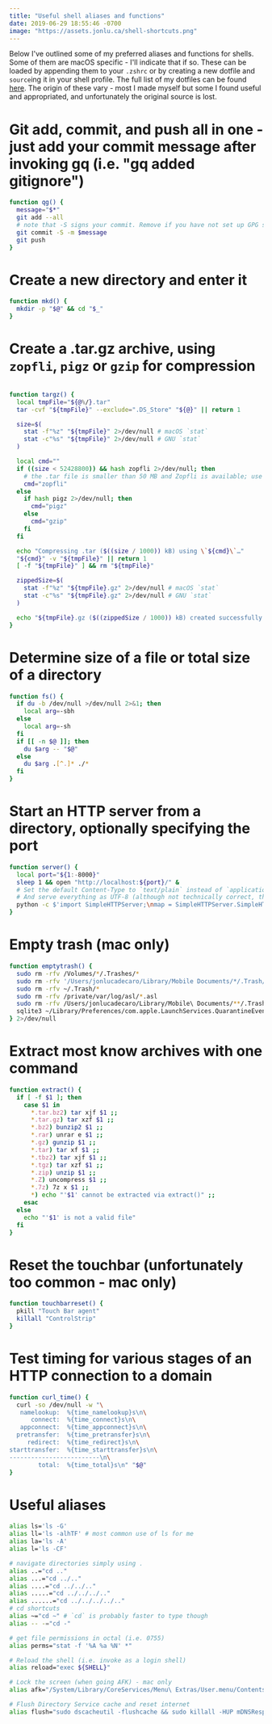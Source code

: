 ```yaml
---
title: "Useful shell aliases and functions"
date: 2019-06-29 18:55:46 -0700
image: "https://assets.jonlu.ca/shell-shortcuts.png"
---
```


Below I've outlined some of my preferred aliases and functions for shells. Some of them are macOS specific - I'll indicate that if so. These can be loaded by appending them to your `.zshrc` or by creating a new dotfile and `source`ing it in your shell profile. The full list of my dotfiles can be found [here](https://github.com/jonluca/dotfiles). The origin of these vary - most I made myself but some I found useful and appropriated, and unfortunately the original source is lost.

# Git add, commit, and push all in one - just add your commit message after invoking gq (i.e. "gq added gitignore")

```bash
function qg() {
  message="$*"
  git add --all
  # note that -S signs your commit. Remove if you have not set up GPG signatures
  git commit -S -m $message
  git push
}
```

# Create a new directory and enter it

```bash
function mkd() {
  mkdir -p "$@" && cd "$_"
}
```

# Create a .tar.gz archive, using `zopfli`, `pigz` or `gzip` for compression

```bash

function targz() {
  local tmpFile="${@%/}.tar"
  tar -cvf "${tmpFile}" --exclude=".DS_Store" "${@}" || return 1

  size=$(
    stat -f"%z" "${tmpFile}" 2>/dev/null # macOS `stat`
    stat -c"%s" "${tmpFile}" 2>/dev/null # GNU `stat`
  )

  local cmd=""
  if ((size < 52428800)) && hash zopfli 2>/dev/null; then
    # the .tar file is smaller than 50 MB and Zopfli is available; use it
    cmd="zopfli"
  else
    if hash pigz 2>/dev/null; then
      cmd="pigz"
    else
      cmd="gzip"
    fi
  fi

  echo "Compressing .tar ($((size / 1000)) kB) using \`${cmd}\`…"
  "${cmd}" -v "${tmpFile}" || return 1
  [ -f "${tmpFile}" ] && rm "${tmpFile}"

  zippedSize=$(
    stat -f"%z" "${tmpFile}.gz" 2>/dev/null # macOS `stat`
    stat -c"%s" "${tmpFile}.gz" 2>/dev/null # GNU `stat`
  )

  echo "${tmpFile}.gz ($((zippedSize / 1000)) kB) created successfully."
}
```

# Determine size of a file or total size of a directory

```bash
function fs() {
  if du -b /dev/null >/dev/null 2>&1; then
    local arg=-sbh
  else
    local arg=-sh
  fi
  if [[ -n $@ ]]; then
    du $arg -- "$@"
  else
    du $arg .[^.]* ./*
  fi
}
```

# Start an HTTP server from a directory, optionally specifying the port

```bash
function server() {
  local port="${1:-8000}"
  sleep 1 && open "http://localhost:${port}/" &
  # Set the default Content-Type to `text/plain` instead of `application/octet-stream`
  # And serve everything as UTF-8 (although not technically correct, this doesn’t break anything for binary files)
  python -c $'import SimpleHTTPServer;\nmap = SimpleHTTPServer.SimpleHTTPRequestHandler.extensions_map;\nmap[""] = "text/plain";\nfor key, value in map.items():\n\tmap[key] = value + ";charset=UTF-8";\nSimpleHTTPServer.test();' "$port"
}
```

# Empty trash (mac only)

```bash
function emptytrash() {
  sudo rm -rfv /Volumes/*/.Trashes/*
  sudo rm -rfv '/Users/jonlucadecaro/Library/Mobile Documents/*/.Trash/*'
  sudo rm -rfv ~/.Trash/*
  sudo rm -rfv /private/var/log/asl/*.asl
  sudo rm -rfv /Users/jonlucadecaro/Library/Mobile\ Documents/**/.Trash/*
  sqlite3 ~/Library/Preferences/com.apple.LaunchServices.QuarantineEventsV* 'delete from LSQuarantineEvent'
} 2>/dev/null
```

# Extract most know archives with one command

```bash
function extract() {
  if [ -f $1 ]; then
    case $1 in
      *.tar.bz2) tar xjf $1 ;;
      *.tar.gz) tar xzf $1 ;;
      *.bz2) bunzip2 $1 ;;
      *.rar) unrar e $1 ;;
      *.gz) gunzip $1 ;;
      *.tar) tar xf $1 ;;
      *.tbz2) tar xjf $1 ;;
      *.tgz) tar xzf $1 ;;
      *.zip) unzip $1 ;;
      *.Z) uncompress $1 ;;
      *.7z) 7z x $1 ;;
      *) echo "'$1' cannot be extracted via extract()" ;;
    esac
  else
    echo "'$1' is not a valid file"
  fi
}
```

# Reset the touchbar (unfortunately too common - mac only)

```bash
function touchbarreset() {
  pkill "Touch Bar agent"
  killall "ControlStrip"
}
```

# Test timing for various stages of an HTTP connection to a domain

```bash
function curl_time() {
  curl -so /dev/null -w "\
   namelookup:  %{time_namelookup}s\n\
      connect:  %{time_connect}s\n\
   appconnect:  %{time_appconnect}s\n\
  pretransfer:  %{time_pretransfer}s\n\
     redirect:  %{time_redirect}s\n\
starttransfer:  %{time_starttransfer}s\n\
-------------------------\n\
        total:  %{time_total}s\n" "$@"
}
```

# Useful aliases

```bash
alias ls='ls -G'
alias ll='ls -alhTF' # most common use of ls for me
alias la='ls -A'
alias l='ls -CF'

# navigate directories simply using .
alias ..="cd .."
alias ...="cd ../.."
alias ....="cd ../../.."
alias .....="cd ../../../.."
alias ......="cd ../../../../.."
# cd shortcuts
alias ~="cd ~" # `cd` is probably faster to type though
alias -- -="cd -"

# get file permissions in octal (i.e. 0755)
alias perms="stat -f '%A %a %N' *"

# Reload the shell (i.e. invoke as a login shell)
alias reload="exec ${SHELL}"

# Lock the screen (when going AFK) - mac only
alias afk="/System/Library/CoreServices/Menu\ Extras/User.menu/Contents/Resources/CGSession -suspend"

# Flush Directory Service cache and reset internet
alias flush="sudo dscacheutil -flushcache && sudo killall -HUP mDNSResponder && sudo ifconfig en0 down && sudo ifconfig en0 up"
```
